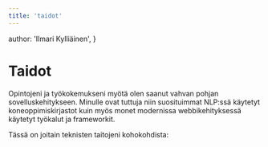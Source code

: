 ```yaml
---
title: 'taidot'
---
```


  author: 'Ilmari Kylliäinen',
}

# Taidot

Opintojeni ja työkokemukseni myötä olen saanut vahvan pohjan sovelluskehitykseen. Minulle ovat tuttuja niin suosituimmat NLP:ssä käytetyt koneoppimiskirjastot kuin myös monet modernissa webbikehityksessä käytetyt työkalut ja frameworkit.

Tässä on joitain teknisten taitojeni kohokohdista:

<Stack>

  <SkillProgress
    skill="Python"
    descriptionLocKey="description-python"
    level="excellent"
  />

  <SkillProgress
    skill="HTML/JavaScript/CSS"
    descriptionLocKey="description-html-javascript-css"
    level="excellent"
  />

  <SkillProgress
    skillLocKey="skill-general-skills-tools"
    descriptionLocKey="description-general-skills-tools"
    level="excellent"
  />

  <SkillProgress
    skill="React"
    descriptionLocKey="description-react"
    level="good"
  />

  <SkillProgress
    skill="Docker"
    descriptionLocKey="description-docker"
    level="good"
  />

  <SkillProgress
    skillLocKey="skill-design-tools"
    descriptionLocKey="description-design-tools"
    level="good"
  />

</Stack> 

